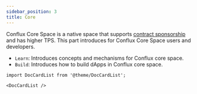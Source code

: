 ```yaml
---
sidebar_position: 3
title: Core
---
```


Conflux Core Space is a native space that supports [contract sponsorship](./learn/core-space-basics/internal-contracts/sponsor-whitelist-control.md) and has higher TPS.
This part introduces for Conflux Core Space users and developers. 

- `Learn`: Introduces concepts and mechanisms for Conflux core space.
- `Build`: Introduces how to build dApps in Conflux core space.

```mdx-code-block
import DocCardList from '@theme/DocCardList';

<DocCardList />
```
